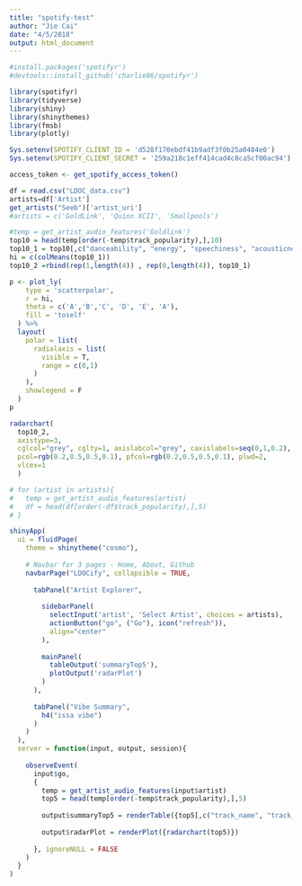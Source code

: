 ```yaml
---
title: "spotify-test"
author: "Jie Cai"
date: "4/5/2018"
output: html_document
---
```


```r
#install.packages('spotifyr')
#devtools::install_github('charlie86/spotifyr')

library(spotifyr)
library(tidyverse)
library(shiny)
library(shinythemes)
library(fmsb)
library(plotly)

Sys.setenv(SPOTIFY_CLIENT_ID = 'd528f170ebdf41b9adf3f0b25a0484e0')
Sys.setenv(SPOTIFY_CLIENT_SECRET = '259a218c1eff414cad4c8ca5cf00ac94')

access_token <- get_spotify_access_token()
```

```r
df = read.csv("LDOC_data.csv")
artists=df['Artist']
get_artists("Seeb")['artist_uri']
#artists = c('GoldLink', 'Quinn XCII', 'Smallpools')
```

```r
#temp = get_artist_audio_features('Goldlink')
top10 = head(temp[order(-temp$track_popularity),],10)
top10_1 = top10[,c("danceability", "energy", "speechiness", "acousticness", "liveness", "valence")]
hi = c(colMeans(top10_1))
top10_2 =rbind(rep(1,length(4)) , rep(0,length(4)), top10_1)
```


```r
p <- plot_ly(
    type = 'scatterpolar',
    r = hi,
    theta = c('A','B','C', 'D', 'E', 'A'),
    fill = 'toself'
  ) %>%
  layout(
    polar = list(
      radialaxis = list(
        visible = T,
        range = c(0,1)
      )
    ),
    showlegend = F
  )
p
```

```r

radarchart(
  top10_2,
  axistype=3,
  cglcol="grey", cglty=1, axislabcol="grey", caxislabels=seq(0,1,0.2), cglwd=0.5,
  pcol=rgb(0.2,0.5,0.5,0.1), pfcol=rgb(0.2,0.5,0.5,0.1), plwd=2,
  vlcex=1
  )

# for (artist in artists){
#   temp = get_artist_audio_features(artist)
#   df = head(df[order(-df$track_popularity),],5)
# }
```

```r
shinyApp(
  ui = fluidPage(
    theme = shinytheme("cosmo"),
    
    # Navbar for 3 pages - Home, About, Github
    navbarPage("LDOCify", collapsible = TRUE,
    
      tabPanel("Artist Explorer",
               
        sidebarPanel(
          selectInput('artist', 'Select Artist', choices = artists),
          actionButton("go", ("Go"), icon("refresh")),
          align="center"
        ),
        
        mainPanel(
          tableOutput('summaryTop5'),
          plotOutput('radarPlot')
        )
      ),
      
      tabPanel("Vibe Summary",
        h4("issa vibe")
      )
    )
  ),
  server = function(input, output, session){
    
    observeEvent(
      input$go,
      {
        temp = get_artist_audio_features(input$artist)
        top5 = head(temp[order(-temp$track_popularity),],5)
        
        output$summaryTop5 = renderTable({top5[,c("track_name", "track_popularity","danceability", "energy", "liveness", "valence")]})
        
        output$radarPlot = renderPlot({radarchart(top5)})
        
      }, ignoreNULL = FALSE
    )
  }
)
```